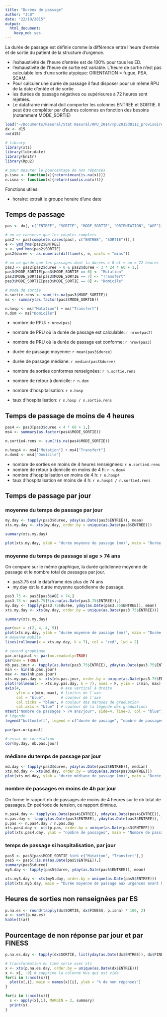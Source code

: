 ```yaml
---
title: "Durées de passage"
author: "JcB"
date: "22/10/2015"
output:
  html_document:
    keep_md: yes
---
```


La durée de passage est définie comme la différence entre l'heure d'entrée et de sortie du patient de la structure d'urgence.

- l'exhaustivité de l'heure d'entrée est de 100% pour tous les ED.
- l'exhaustivité de l'heure de sortie est variable. L'heure de sortie n'est pas calculable lors d'une sortie atypique: ORIENTATION = fugue, PSA, SCAM.
- Pour calculer une durée de passage il faut disposer pour un même RPU de la date d'entée et de sortie
- les durées de passage négatives ou supérieures à 72 heures sont rejetées.
- Le dataframe minimal doit comporter les colonnes ENTREE et SORTIE. Il peut être compléter par d'autres colonnes en fonction des besoins (notamment MODE_SORTIE)

```r
load("~/Documents/Resural/Stat Resural/RPU_2014/rpu2015d0112_provisoire.Rda")
dx <- d15
rm(d15)

# library
library(xts)
library(lubridate)
library(knitr)
library(Rpu2)

# pour mesurer le pourcentage de non réponses
p.isna <- function(x){return(mean(is.na(x)))}
n.isna <- function(x){return(sum(is.na(x)))}
```

Fonctions utiles:

- horaire: extrait le groupe horaire d'une date


Temps de passage
------------------------

```r
pas <- dx[, c("ENTREE", "SORTIE", "MODE_SORTIE", "ORIENTATION", "AGE")]

# on ne conserve que les couples complets
pas2 <- pas[complete.cases(pas[, c("ENTREE", "SORTIE")]),]
e <- ymd_hms(pas2$ENTREE)
s <- ymd_hms(pas2$SORTIE)
pas2$duree <- as.numeric(difftime(s, e, units = "mins"))

# on ne garde que les passages dont la durées > 0 et < ou = 72 heures
pas3 <- pas2[pas2$duree > 0 & pas2$duree < 3 * 24 * 60 + 1,]
pas3$MODE_SORTIE[pas3$MODE_SORTIE == 6] <- "Mutation"
pas3$MODE_SORTIE[pas3$MODE_SORTIE == 7] <- "Transfert"
pas3$MODE_SORTIE[pas3$MODE_SORTIE == 8] <- "Domicile"

# mode de sortie
n.sortie.rens <- sum(!is.na(pas3$MODE_SORTIE))
ms <- summary(as.factor(pas3$MODE_SORTIE))

n.hosp <- ms["Mutation"] + ms["Transfert"]
n.dom <- ms["Domicile"]
```

- nombre de RPU: `r nrow(pas)`
- nombre de PRU où la durée de passage est calculable: `r nrow(pas2)`
- nombre de PRU où la durée de passage est conforme: `r nrow(pas3)`

- durée de passage moyenne: `r mean(pas3$duree)`
- durée de passage médiane: `r median(pas3$duree)`

- nombre de sorties conformes renseignées: `r n.sortie.rens`
- nombre de retour à domicile: `r n.dom`
- nombre d'hospitalisation: `r n.hosp`
- taux d'hospitalisation: `r n.hosp / n.sortie.rens`

Temps de passage de moins de 4 heures
----------------------------------------

```r
pas4 <- pas3[pas3$duree < 4 * 60 + 1,]
ms4 <- summary(as.factor(pas4$MODE_SORTIE))

n.sortie4.rens <- sum(!is.na(pas4$MODE_SORTIE))

n.hosp4 <- ms4["Mutation"] + ms4["Transfert"]
n.dom4 <- ms4["Domicile"]
```

- nombre de sorties en moins de 4 heures renseignées: `r n.sortie4.rens`
- nombre de retour à domicile en moins de 4 h: `r n.dom4`
- nombre d'hospitalisation en moins de 4 h: `r n.hosp4`
- taux d'hospitalisation en moins de 4 h: `r n.hosp4 / n.sortie4.rens`

Temps de passage par jour
--------------------------

### moyenne du temps de passage par jour
```r
my.day <- tapply(pas3$duree, yday(as.Date(pas3$ENTREE)), mean)
xts.my.day <- xts(my.day, order.by = unique(as.Date(pas3$ENTREE)))

summary(xts.my.day)

plot(xts.my.day, ylab = "durée moyenne de passage (mn)", main = "Durée moyenne de passage par jour")

```

### moyenne du temps de passage si age > 74 ans

On compare sur le même graphique, la durée qotidienne moyenne de passage et le nombre total de passages par jour.

- pas3.75 est le dataframe des plus de 74 ans
- my.day est la durée moyenne quotidienne de passage.

```r
pas3.75 <- pas3[pas3$AGE > 74,]
pas3.75 <- pas3.75[!is.na(as.Date(pas3.75$ENTREE)),]
my.day <- tapply(pas3.75$duree, yday(as.Date(pas3.75$ENTREE)), mean)
xts.my.day <- xts(my.day, order.by = unique(as.Date(pas3.75$ENTREE)))

summary(xts.my.day)

par(mar = c(2, 4, 4, 5))
plot(xts.my.day, ylab = "durée moyenne de passage (mn)", main = "Durée moyenne de passage par jour\n pour les patients de 75 ans et plus", lty = 3)
# moyenne mobile
lines(rollmean(x = xts.my.day, k = 7), col = "red", lwd = 2)

# second graphique
par.original <- par(no.readonly=TRUE)
par(new = TRUE)
nb.pas.jour <- tapply(as.Date(pas3.75$ENTREE), yday(as.Date(pas3.75$ENTREE)), length)
min <- min(nb.pas.jour)
max <- max(nb.pas.jour)
xts.my.pas.day <- xts(nb.pas.jour, order.by = unique(as.Date(pas3.75$ENTREE)))
plot(rollmean(x = xts.my.pas.day, k = 7), axes = F, ylim = c(min, max),  col = "blue", main="", lwd = 2, auto.grid = FALSE)
axis(4,                  # axe vertical à droite
     ylim = c(min, max), # limites de l'axe
     col = "blue",       # couleur de l'axe
     col.ticks = "blue", # couleur des marques de graduation
     col.axis = "blue" ) # couleur de la légende des graduations
mtext("Nombre de passages > 74 ans/jour", side=4, line=3, col = "blue") # nom, position, couleur de lalégende de l'axe
# légende
legend("bottomleft", legend = c("durée de passage", "nombre de passages"), col = c("red", "blue"), lty = 1, lwd = 3, bty = "n")

par(par.original)

# essai de corrélation
cor(my.day, nb.pas.jour)


```


### médiane du temps de passage par jour
```r
md.day <- tapply(pas3$duree, yday(as.Date(pas3$ENTREE)), median)
xts.md.day <- xts(md.day, order.by = unique(as.Date(pas3$ENTREE)))
plot(xts.md.day, ylab = "durée médiane de passage (mn)", main = "Durée médiane de passage par jour")
```

### nombre de passages en moins de 4h par jour

On forme le rapport nb de passages de moins de 4 heures sur le nb total de passages. En peériode de tension, ce rapport diminue.
```r
n.pas4.day <- tapply(as.Date(pas4$ENTREE), yday(as.Date(pas4$ENTREE)), length)
n.pas.day <- tapply(as.Date(pas3$ENTREE), yday(as.Date(pas3$ENTREE)), length)
p.pas <- n.pas4.day / n.pas.day
xts.pas4.day <- xts(p.pas, order.by = unique(as.Date(pas3$ENTREE)))
plot(xts.pas4.day, ylab = "nombre de passages", main = "Nombre de passages de moins de 4h par jour")

```

### temps de passage si hospitalisation, par jour
```r
pas5 <- pas3[pas$MODE_SORTIE %in% c("Mutation", "Transfert"),]
pas5 <- pas5[!is.na(as.Date(pas5$ENTREE)),]
summary(pas5$duree)
my5.day <- tapply(pas5$duree, yday(as.Date(pas5$ENTREE)), mean)

xts.my5.day <- xts(my5.day, order.by = unique(as.Date(pas5$ENTREE)))
plot(xts.my5.day, main = "Durée moyenne de passage aux urgences avant hosptalisation")
```


Heures de sorties non renseignées par ES
----------------------------------------

```r
p.na.es <- round(tapply(dx$SORTIE, dx$FINESS, p.isna) * 100, 2)
a <- sort(p.na.es)
kable(t(a))
```

Pourcentage de non réponse par jour et par FINESS
-------------------------------------------------

```r
p.na.es.day <- tapply(dx$SORTIE, list(yday(as.Date(dx$ENTREE)), dx$FINESS), p.isna)

# transformation en time serie avec xts
x <- xts(p.na.es.day, order.by = unique(as.Date(dx$ENTREE)))
x <- x[, -9] # supprime la colonne Hus qui est vide
for(i in 1:ncol(x)){
  plot(x[,i], main = names(x)[i], ylab = "% de non réponses")
}

for(i in 1:ncol(x)){
  s <- apply(x[,i], MARGIN = 2, summary)
  print(s)
}
```